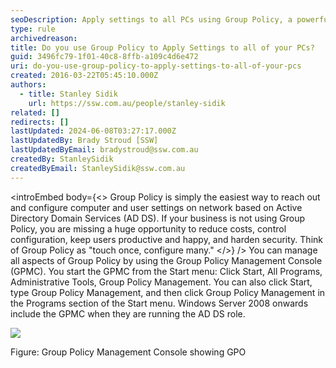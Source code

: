 ```yaml
---
seoDescription: Apply settings to all PCs using Group Policy, a powerful tool in Active Directory Domain Services for centralized configuration and security.
type: rule
archivedreason:
title: Do you use Group Policy to Apply Settings to all of your PCs?
guid: 3496fc79-1f01-40c8-8ffb-a109c4d6e472
uri: do-you-use-group-policy-to-apply-settings-to-all-of-your-pcs
created: 2016-03-22T05:45:10.000Z
authors:
  - title: Stanley Sidik
    url: https://ssw.com.au/people/stanley-sidik
related: []
redirects: []
lastUpdated: 2024-06-08T03:27:17.000Z
lastUpdatedBy: Brady Stroud [SSW]
lastUpdatedByEmail: bradystroud@ssw.com.au
createdBy: StanleySidik
createdByEmail: StanleySidik@ssw.com.au
---
```


<introEmbed
  body={<>
Group Policy is simply the easiest way to reach out and configure computer and user settings on network based on Active Directory Domain Services (AD DS). If your business is not using Group Policy, you are missing a huge opportunity to reduce costs, control configuration, keep users productive and happy, and harden security. Think of Group Policy as "touch once, configure many."
  </>}
/>
You can manage all aspects of Group Policy by using the Group Policy Management Console (GPMC). You start the GPMC from the Start menu: Click Start, All Programs, Administrative Tools, Group Policy Management. You can also click Start, type Group Policy Management, and then click Group Policy Management in the Programs section of the Start menu. Windows Server 2008 onwards include the GPMC when they are running the AD DS role.

![](/uploads/rules/do-you-use-group-policy-to-apply-settings-to-all-of-your-pcs/GPO.jpg)

Figure: Group Policy Management Console showing GPO
